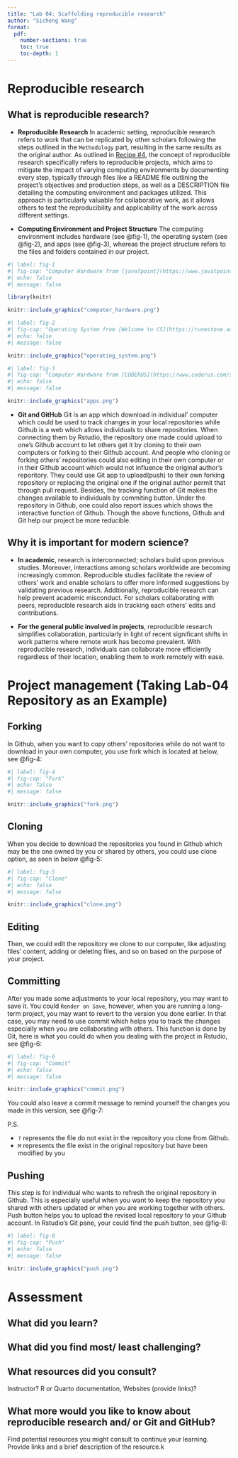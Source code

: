 ```yaml
---
title: "Lab 04: Scaffolding reproducible research"
author: "Sicheng Wang"
format: 
  pdf:
    number-sections: true
    toc: true
    toc-depth: 1
---
```

# Reproducible research
## What is reproducible research?

*    **Reproducible Research**
In academic setting,  reproducible research refers to work that can be replicated by other scholars following the steps outlined in the `Methodology` part, resulting in the same results as the original author. As outlined in [Recipe #4](https://qtalr.github.io/qtalrkit/articles/recipe-4.html), the concept of reproducible research specifically refers to reproducible projects, which aims to mitigate the impact of varying computing environments by documenting every step, typically through files like a README file outlining the project's objectives and production steps, as well as a DESCRIPTION file detailing the computing environment and packages utilized. This approach is particularly valuable for collaborative work, as it allows others to test the reproducibility and applicability of the work across different settings. 

*    **Computing Environment and Project Structure**
The computing environment includes hardware (see @fig-1), the operating system (see @fig-2), and apps (see @fig-3), whereas the project structure refers to the files and folders contained in our project. 

```r
#| label: fig-1
#| fig-cap: "Computer Hardware from [javaTpoint](https://www.javatpoint.com/computer-hardware-definition)"
#| echo: false
#| message: false

library(knitr)

knitr::include_graphics("computer_hardware.png")
```

```r
#| label: fig-2
#| fig-cap: "Operating System from [Welcome to CS](https://runestone.academy/ns/books/published/welcomecs2/operating-systems_operating-systems-varieties.html)"
#| echo: false
#| message: false

knitr::include_graphics("operating_system.png")
```

```r
#| label: fig-3
#| fig-cap: "Computer Hardware from [CODERUS](https://www.coderus.com/software-101-a-complete-guide-to-the-different-types-of-software/)"
#| echo: false
#| message: false

knitr::include_graphics("apps.png")
```

*    **Git and GitHub**
Git is an app which download in individual' computer which could be used to track changes in your local repositories while Github is a web which allows individuals to share repositories. When connecting them by Rstudio, the repository one made could upload to one's Github account to let others get it by cloning to their own computers or forking to their Github account. And people who cloning or forking others' repositories could also editing in their own computer or in their Github account which would not influence the original author's reporitory. They could use Git app to upload(push) to their own forking repository or replacing the original one if the original author permit that through pull request. Besides, the tracking function of Git makes the changes available to individuals by commiting button. Under the repository in Github, one could also report issues which shows the interactive function of Github. Though the above functions, Github and Git help our project be more reducible.

## Why it is important for modern science?

*    **In academic**, research is interconnected; scholars build upon previous studies. Moreover, interactions among scholars worldwide are becoming increasingly common. Reproducible studies facilitate the review of others' work and enable scholars to offer more informed suggestions by validating previous research. Additionally, reproducible research can help prevent academic misconduct. For scholars collaborating with peers, reproducible research aids in tracking each others' edits and contributions.

*    **For the general public involved in projects**, reproducible research simplifies collaboration, particularly in light of recent significant shifts in work patterns where remote work has become prevalent. With reproducible research, individuals can collaborate more efficiently regardless of their location, enabling them to work remotely with ease.

# Project management (Taking Lab-04 Repository as an Example)
## Forking
In Github, when you want to copy others' repositories while do not want to download in your own computer, you use fork which is located at below, see @fig-4:

```r
#| label: fig-4
#| fig-cap: "Fork"
#| echo: false
#| message: false

knitr::include_graphics("fork.png")
```

## Cloning
When you decide to download the repositories you found in Github which may be the one owned by you or shared by others, you could use clone option, as seen in below @fig-5:

```r
#| label: fig-5
#| fig-cap: "Clone"
#| echo: false
#| message: false

knitr::include_graphics("clone.png")
```

## Editing
Then, we could edit the repository we clone to our computer, like adjusting files' content, adding or deleting files, and so on based on the purpose of your project.

## Committing
After you made some adjustments to your local repository, you may want to save it. You could `Render on Save`, however, when you are running a long-term project, you may want to revert to the version you done earlier. In that case, you may need to use commit which helps you to track the changes especially when you are collaborating with others. This function is done by Git, here is what you could do when you dealing with the project in Rstudio, see @fig-6:

```r
#| label: fig-6
#| fig-cap: "Commit"
#| echo: false
#| message: false

knitr::include_graphics("commit.png")
```

You could also leave a commit message to remind yourself the changes you made in this version, see @fig-7:

P.S. 

*    `?` represents the file do not exist in the repository you clone from Github.
*    `M` represents the file exist in the original repository but have been modified by you

## Pushing
This step is for individual who wants to refresh the original repository in Github. This is especially useful when you want to keep the repository you shared with others updated or when you are working together with others. Push button helps you to upload the revised local repository to your Github account. In Rstudio's Git pane, your could find the push button, see @fig-8:

```r
#| label: fig-8
#| fig-cap: "Push"
#| echo: false
#| message: false

knitr::include_graphics("push.png")
```

# Assessment
## What did you learn?

## What did you find most/ least challenging?

## What resources did you consult?
Instructor? R or Quarto documentation, Websites (provide links)?

## What more would you like to know about reproducible research and/ or Git and GitHub?
Find potential resources you might consult to continue your learning. Provide links and a brief description of the resource.k